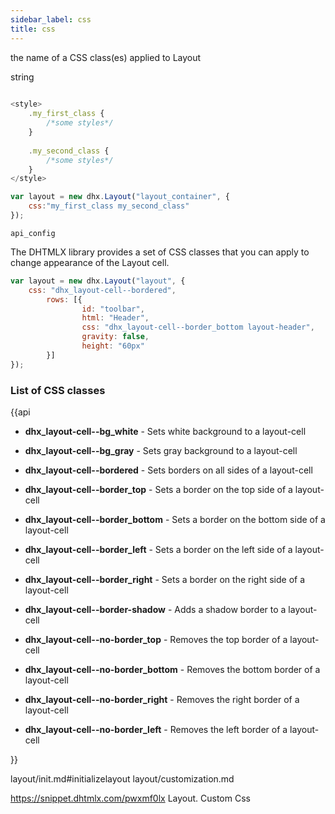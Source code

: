 ```yaml
---
sidebar_label: css
title: css
---
```



          


<Short>
 
the name of a CSS class(es) applied to Layout





</Short>



<Type>
 string


</Type>


~~~js
 
<style>
    .my_first_class {
        /*some styles*/
    }
 
    .my_second_class {
        /*some styles*/
    }
</style>

var layout = new dhx.Layout("layout_container", {
    css:"my_first_class my_second_class"
});


~~~
	api_config

<Descr>
 

The DHTMLX library provides a set of CSS classes that you can apply to change appearance of the Layout cell.

~~~js
var layout = new dhx.Layout("layout", {
    css: "dhx_layout-cell--bordered",
		rows: [{
		        id: "toolbar",
                html: "Header",
                css: "dhx_layout-cell--border_bottom layout-header",
                gravity: false,
                height: "60px"
		}]
});
~~~

### List of CSS classes

{{api

- <b>dhx_layout-cell--bg_white</b> - Sets white background to a layout-cell

- <b>dhx_layout-cell--bg_gray</b> - Sets gray background to a layout-cell

- <b>dhx_layout-cell--bordered</b> - Sets borders on all sides of a layout-cell

- <b>dhx_layout-cell--border_top</b> - Sets a border on the top side of a layout-cell

- <b>dhx_layout-cell--border_bottom</b> - Sets a border on the bottom side of a layout-cell

- <b>dhx_layout-cell--border_left</b> - Sets a border on the left side of a layout-cell

- <b>dhx_layout-cell--border_right</b> - Sets a border on the right side of a layout-cell

- <b>dhx_layout-cell--border-shadow</b> - Adds a shadow border to a layout-cell

- <b>dhx_layout-cell--no-border_top</b> - Removes the top border of a  layout-cell

- <b>dhx_layout-cell--no-border_bottom</b> - Removes the bottom border of a layout-cell

- <b>dhx_layout-cell--no-border_right</b> - Removes the right border of a layout-cell

- <b>dhx_layout-cell--no-border_left</b> - Removes the left border of a layout-cell

}}


</Descr>


 layout/init.md#initializelayout
layout/customization.md

 https://snippet.dhtmlx.com/pwxmf0lx	Layout. Custom Css
